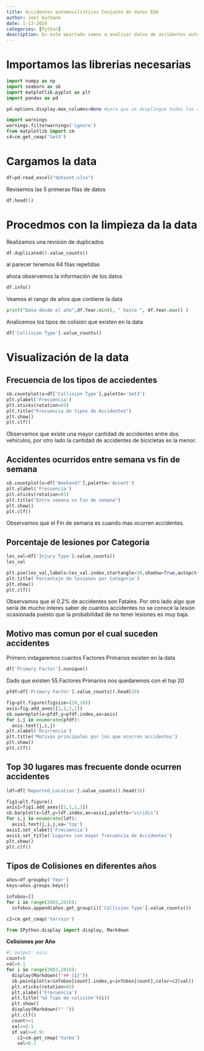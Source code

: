 ```yaml
---
title: Accidentes automovilisticos Conjunto de datos EDA
author: Joel burbano
date: 1-13-2024
categories: [Python]
description: En este apartado vamos a analizar datos de accidentes automovilisticos
---
```


# Importamos las librerias necesarias

```python
import numpy as np
import seaborn as sb
import matplotlib.pyplot as plt
import pandas as pd

pd.options.display.max_columns=None #para que se despliegue todas las columnas

import warnings 
warnings.filterwarnings('ignore')
from matplotlib import cm
c4=cm.get_cmap('Set3')
```
# Cargamos la data

```python
df=pd.read_excel("dataset.xlsx")
```

Revisemos las 5 primeras filas de datos
```python
df.head(5)
```


# Procedmos con la limpieza da la data

Realizamos una revisión de duplicados
```python
df.duplicated().value_counts()
```
al parecer tenemos $64$ filas repetidas

ahora observemos la información de los datos 

```python
df.info()
```
Veamos el rango de años que contiene la data
```python
print("Data desde el año",df.Year.min(), " hasta ", df.Year.max() )
```

Analicemos los tipos de colisión que existen en la data

```python
df['Collision Type'].value_counts()
```
# Visualización de la data

## Frecuencia de los tipos de acciedentes

```python
sb.countplot(x=df['Collision Type'],palette='Set3')
plt.ylabel('Frecuencia')
plt.xticks(rotation=65)
plt.title("Frecuencia de tipos de Accidentes")
plt.show()
plt.clf()
```
Observamos que existe una mayor cantidad de accidentes entre dos vehículos, por otro lado la cantidad de accidentes de bicicletas es la menor.

## Accidentes ocurridos **entre semana** vs **fin de semana**

```python
sb.countplot(x=df['Weekend?'],palette='Accent')
plt.ylabel('Frecuencia')
plt.xticks(rotation=65)
plt.title("Entre semana vs Fin de semana")
plt.show()
plt.clf()
```


Observamos que el Fin de semana es cuando mas ocurren accidentes.

## Porcentaje de lesiones por Categoria

```python
les_val=df['Injury Type'].value_counts()
les_val
```

```python
plt.pie(les_val,labels=les_val.index,startangle=30,shadow=True,autopct='%1.1f%%',rotatelabels=30,explode=(0.1,0.1,0.1,0.1),colors=[c4(0.9),c4(0.2),c4(0.3),c4(0.6)])
plt.title('Porcentaje de lesiones por Categoria')
plt.show()
plt.clf()
```


Observamos que el $0.2\%$ de accidentes son Fatales. Por otro lado algo que sería de mucho interes saber de cuantos accidentes no se conoce la lesión ocasionada puesto que la probabilidad de no tener lesiones es muy baja.

## Motivo mas comun por el cual suceden accidentes

Primero indagaremos cuantos Factores Primarios existen en la data
```python
df['Primary Factor'].nunique()
```
Dado que existen $55$ Factores Primarios nos quedaremos con el top 20
```python
pfdf=df['Primary Factor'].value_counts().head(20)
```


```python
fig=plt.figure(figsize=(10,10))
axis=fig.add_axes([1,1,1,1])
sb.swarmplot(x=pfdf,y=pfdf.index,ax=axis)
for i,j in enumerate(pfdf):
  axis.text(j,i,j)
plt.xlabel('Ocurrencia')
plt.title('Motivos principales por los que ocurren accidentes')
plt.show()
plt.clf()
```


## Top 30 lugares mas frecuente donde ocurren accidentes

```python
ldf=df['Reported_Location'].value_counts().head(30)
```


```python
fig1=plt.figure()
axis1=fig1.add_axes([1,1,1,1])
sb.barplot(x=ldf,y=ldf.index,ax=axis1,palette="viridis")
for i,j in enumerate(ldf):
  axis1.text(j,i,j,va='top')
axis1.set_xlabel('Frecuencia')
axis1.set_title('Lugares con mayor frecuencia de Accidentes')
plt.show()
plt.clf()
```

## Tipos de Colisiones en diferentes años

```python
años=df.groupby('Year')
keys=años.groups.keys()
```

```python
infobox=[]
for i in range(2003,2016):
  infobox.append(años.get_group(i)['Collision Type'].value_counts())
```


```python
c2=cm.get_cmap('terrain')
```

```python
from IPython.display import display, Markdown
```


**Colisiones por Año**


::: {.panel-tabset}

```python
#| output: asis
count=0
val=0.1
for i in range(2003,2016):
  display(Markdown(f"## {i}"))
  sb.pointplot(x=infobox[count].index,y=infobox[count],color=c2(val))
  plt.xticks(rotation=65)
  plt.ylabel('Frecuencia')
  plt.title('%d Tipo de colisión'%(i))
  plt.show()
  display(Markdown(f" "))
  plt.clf()
  count+=1
  val+=0.1
  if val>=0.9:
    c2=cm.get_cmap('turbo')
    val=0.1

```
:::


<!-- Poner un grafico dínamico -->




